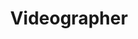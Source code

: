 ---
name: Sophia Stueven 
active: false
title: Videographer
#only enter a phone number if they're client facing
details:
  - almaMater: university of nebraska-lincoln
  - pronoun: she/her
  - joinedPB: May 2021

socials:
  # facebook: Url
  # twitter: Url
  # personalWebsite: Url
  # etsy: Url
headshotFun: /img/team/pixel-bakery-sophia-stueven-silly.jpg
headshotSmiling: /img/team/pixel-bakery-sophia-stueven-silly.jpg
avatar: /img/team/pixel-bakery-sophia-stueven-avatar.jpg
headshotSerious: /img/team/pixel-bakery-sophia-stueven-silly.jpg
---